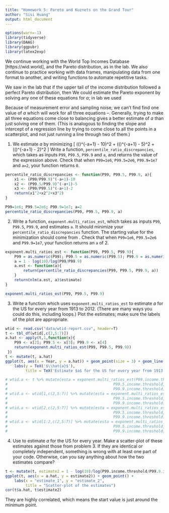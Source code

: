 ---
title: "Homework 5: Pareto and Kuznets on the Grand Tour"
author: "Sisi Huang"
output: html_document
---

```{r setup, message = F, include=FALSE}
options(warn=-1)
library(tidyverse)
library(DAAG)
library(ggpubr)
library(latex2exp)
```

We continue working with the World Top Incomes Database [https://wid.world], and the Pareto distribution, as in the lab.  We also continue to practice working with data frames, manipulating data from one format to another, and writing functions to automate repetitive tasks.

We saw in the lab that if the upper tail of the income distribution followed a perfect Pareto distribution, then
\begin{eqnarray}
\label{eqn:1percent-vs-0.1-percent}
\left(\frac{P99}{P99.9}\right)^{-a+1}  & = & 10\\
\left(\frac{P99.5}{P99.9}\right)^{-a+1} & = & 5\\
\left(\frac{P99}{P99.5}\right)^{-a+1} & = & 2
\label{eqn:1percent-vs-0.5-percent}
\end{eqnarray}
We could estimate the Pareto exponent by solving any one of these equations for $a$; in lab we used
\begin{equation}
a = 1 - \frac{\log{10}}{\log{(P99/P99.9)}} ~,
\label{eqn:exponent-from-quantile-ratio}
\end{equation}

Because of measurement error and sampling noise, we can't find find one value of $a$ which will work for all three equations \eqref{eqn:1percent-vs-0.1-percent}--\eqref{eqn:1percent-vs-0.5-percent}.  Generally, trying to make all three equations come close to balancing gives a better estimate of $a$ than just solving one of them.  (This is analogous to finding the slope and intercept of a regression line by trying to come close to all the points in a scatterplot, and not just running a line through two of them.)


1. We estimate $a$ by minimizing
\[
\left(\left(\frac{P99}{P99.9}\right)^{-a+1} - 10\right)^2 + \left(\left(\frac{P99.5}{P99.9}\right)^{-a+1} - 5\right)^2 +  \left(\left(\frac{P99}{P99.5}\right)^{-a+1} - 2\right)^2
\]
Write a function, `percentile_ratio_discrepancies`, which takes as inputs `P99`, `P99.5`, `P99.9` and `a`, and returns the value of the expression above.  Check that when `P99=1e6`, `P99.5=2e6`, `P99.9=1e7` and `a=2`, your function returns `0`.

```{r}
percentile_ratio_discrepancies <- function(P99, P99.5, P99.9, a){
    x1 <- (P99/P99.9)^(-a+1)-10
    x2 <- (P99.5/P99.9)^(-a+1)-5
    x3 <- (P99/P99.5)^(-a+1)-2
    return(x1^2+x2^2+x3^2)
}

P99=1e6; P99.5=2e6; P99.9=1e7; a=2
percentile_ratio_discrepancies(P99, P99.5, P99.9, a)

```

2. Write a function, `exponent.multi_ratios_est`, which takes as inputs `P99`, `P99.5`, `P99.9`, and estimates `a`.  It should minimize your `percentile_ratio_discrepancies` function.  The starting value for the minimization should come from \eqref{eqn:exponent-from-quantile-ratio}.  Check that when `P99=1e6`, `P99.5=2e6` and `P99.9=1e7`, your function returns an `a` of 2.

```{r}
exponent.multi_ratios_est <- function(P99, P99.5, P99.9){
    P99 = as.numeric(P99); P99.5 = as.numeric(P99.5); P99.9 = as.numeric(P99.9)
    a = 1 - log(10)/log(P99/P99.9)
    a.est <- function(a){
        return(percentile_ratio_discrepancies(P99, P99.5, P99.9, a))
    }
    return(nlm(a.est, a)$estimate)
}

exponent.multi_ratios_est(P99, P99.5, P99.9)
```


3. Write a function which uses  `exponent.multi_ratios_est` to estimate $a$ for the US for every year from 1913 to 2012.  (There are many ways you could do this, including loops.)  Plot the estimates; make sure the labels of the plot are appropriate.

```{r}
wtid <- read.csv("data/wtid-report.csv", header=T)
t <- tbl_df(wtid[,c(2,5:7)])
a.hat <- apply(t,1,function(x){
    P99 <- x[2]; P99.5 <- x[3]; P99.9 <- x[4]
    return(exponent.multi_ratios_est(P99, P99.5, P99.9))
 })
t <- mutate(t, a.hat)
ggplot(t, aes(x = Year, y = a.hat)) + geom_point(size = 3) + geom_line(size = 1) + 
    labs(y = TeX('$\\hat{a}$'), 
         title = TeX('Estimate $a$ for the US for every year from 1913 to 2012'))
```
```{r, echo=FALSE}
# wtid.a <- t %>% mutate(esta = exponent.multi_ratios_est(P99.income.threshold, 
#                                               P99.5.income.threshold, 
#                                               P99.9.income.threshold))
# wtid.a <- wtid[1,c(2,5:7)] %>% mutate(esta = exponent.multi_ratios_est(P99.income.threshold, 
#                                               P99.5.income.threshold, 
#                                               P99.9.income.threshold))
# wtid.a <- wtid[2,c(2,5:7)] %>% mutate(esta = exponent.multi_ratios_est(P99.income.threshold, 
#                                               P99.5.income.threshold, 
#                                               P99.9.income.threshold))
# wtid.a <- wtid[1:2,c(2,5:7)] %>% mutate(esta = exponent.multi_ratios_est(P99.income.threshold, 
#                                               P99.5.income.threshold, 
#                                               P99.9.income.threshold))
```

4. Use \eqref{eqn:exponent-from-quantile-ratio} to estimate $a$ for the US for every year.  Make a scatter-plot of these estimates against those from problem 3.  If they are identical or completely independent, something is wrong with at least one part of your code.  Otherwise, can you say anything about how the two estimates compare?

```{r}
t <- mutate(t, estimate2 = 1 - log(10)/log(P99.income.threshold/P99.9.income.threshold))
ggplot(t, aes(x = a.hat, y = estimate2)) + geom_point() +
    labs(x = "estimate_1", y = "estimate_2", 
         title = "Scatter-plot of the estimates")
cor(t$a.hat, t$estimate2)
```
They are highly correlated, which means the start value \eqref{eqn:exponent-from-quantile-ratio} is just around the minimum point.


